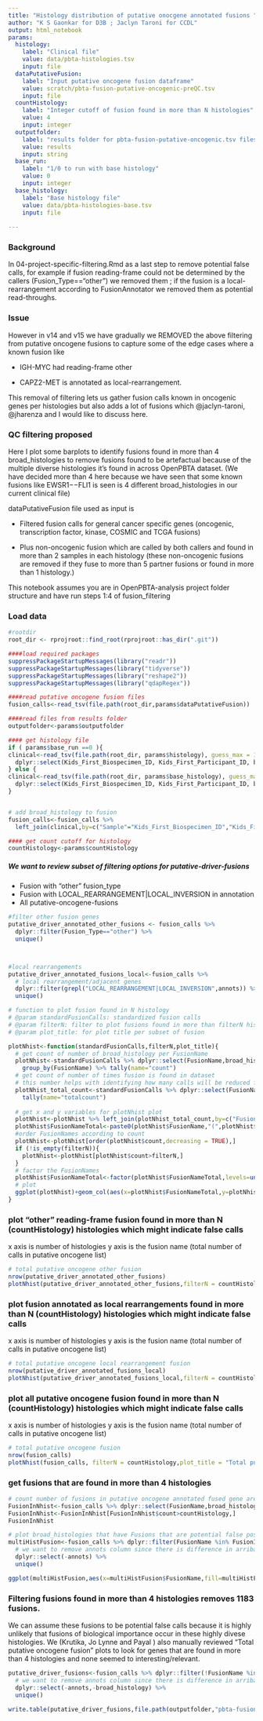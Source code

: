 ```yaml
---
title: "Histology distribution of putative onocgene annotated fusions "
author: "K S Gaonkar for D3B ; Jaclyn Taroni for CCDL"
output: html_notebook
params:
  histology:
    label: "Clinical file" 
    value: data/pbta-histologies.tsv
    input: file
  dataPutativeFusion:
    label: "Input putative oncogene fusion dataframe"
    value: scratch/pbta-fusion-putative-oncogenic-preQC.tsv
    input: file
  countHistology:
    label: "Integer cutoff of fusion found in more than N histologies"
    value: 4
    input: integer
  outputfolder:
    label: "results folder for pbta-fusion-putative-oncogenic.tsv files"
    value: results
    input: string       
  base_run:
    label: "1/0 to run with base histology"
    value: 0
    input: integer
  base_histology:
    label: "Base histology file"
    value: data/pbta-histologies-base.tsv
    input: file
     
---
```



### Background

In 04-project-specific-filtering.Rmd as a last step to remove potential false calls, for example if fusion reading-frame could not be determined by the callers (Fusion_Type=="other") we removed them ; if the fusion is a local-rearrangement according to FusionAnnotator we removed them as potential read-throughs.

### Issue 

However in v14 and v15 we have gradually we REMOVED the above filtering from putative oncogene fusions to capture some of the edge cases where a known fusion like

+ IGH-MYC had reading-frame other

+ CAPZ2-MET is annotated as local-rearrangement. 

This removal of filtering lets us gather fusion calls known in oncogenic genes per histologies but also adds a lot of fusions which @jaclyn-taroni, @jharenza and I would like to discuss here.

### QC filtering proposed

Here I plot some barplots to identify fusions found in more than 4 broad_histologies to remove fusions found to be artefactual because of the multiple diverse histologies it's found in across OpenPBTA dataset. (We have decided more than 4 here because we have seen that some known fusions like EWSR1−−FLI1 is seen is 4 different broad_histologies in our current clinical file)


dataPutativeFusion file used as input is

+ Filtered fusion calls for general cancer specific genes (oncogenic, transcription factor,  kinase, COSMIC and TCGA fusions)

+ Plus non-oncogenic fusion which are called by both callers and found in more than 2 samples in each histology (these non-oncogenic fusions are removed if they fuse to more than 5 partner fusions or found in more than 1 histology.)

This notebook assumes you are in OpenPBTA-analysis project folder structure and have run steps 1:4 of fusion_filtering

### Load data

```r
#rootdir
root_dir <- rprojroot::find_root(rprojroot::has_dir(".git"))

####load required packages
suppressPackageStartupMessages(library("readr"))
suppressPackageStartupMessages(library("tidyverse"))
suppressPackageStartupMessages(library("reshape2"))
suppressPackageStartupMessages(library("qdapRegex"))

####read putative oncogene fusion files
fusion_calls<-read_tsv(file.path(root_dir,params$dataPutativeFusion))

####read files from results folder
outputfolder<-params$outputfolder

#### get histology file
if ( params$base_run ==0 ){
clinical<-read_tsv(file.path(root_dir, params$histology), guess_max = 10000) %>%
  dplyr::select(Kids_First_Biospecimen_ID, Kids_First_Participant_ID, broad_histology)
} else {
clinical<-read_tsv(file.path(root_dir, params$base_histology), guess_max = 10000) %>%
  dplyr::select(Kids_First_Biospecimen_ID, Kids_First_Participant_ID, broad_histology)
}


# add broad_histology to fusion
fusion_calls<-fusion_calls %>%
  left_join(clinical,by=c("Sample"="Kids_First_Biospecimen_ID","Kids_First_Participant_ID"))

#### get count cutoff for histology
countHistology<-params$countHistology
```

##### We want to review subset of filtering options for putative-driver-fusions 
+ Fusion with "other" fusion_type
+ Fusion with LOCAL_REARRANGEMENT|LOCAL_INVERSION in annotation 
+ All putative-oncogene-fusions

```r

#filter other fusion genes
putative_driver_annotated_other_fusions <- fusion_calls %>%
  dplyr::filter(Fusion_Type=="other") %>%
  unique()



#local rearrangements
putative_driver_annotated_fusions_local<-fusion_calls %>%
  # local rearrangement/adjacent genes
  dplyr::filter(grepl("LOCAL_REARRANGEMENT|LOCAL_INVERSION",annots)) %>%
  unique()
```


```r

# function to plot fusion found in N histology
# @param standardFusionCalls: standardized fusion calls
# @param filterN: filter to plot fusions found in more than filterN histologies
# @param plot_title: for plot title per subset of fusion

plotNhist<-function(standardFusionCalls,filterN,plot_title){
  # get count of number of broad_histology per FusionName
  plotNhist<-standardFusionCalls %>% dplyr::select(FusionName,broad_histology) %>% unique() %>%
    group_by(FusionName) %>% tally(name="count")
  # get count of number of times fusion is found in dataset 
  # this number helps with identifying how many calls will be reduced from final fusion set
  plotNhist_total_count<-standardFusionCalls %>% dplyr::select(FusionName) %>% group_by(FusionName) %>%
    tally(name="totalcount")
  
  # get x and y variables for plotNhist plot
  plotNhist<-plotNhist %>% left_join(plotNhist_total_count,by=c("FusionName"))
  plotNhist$FusionNameTotal<-paste0(plotNhist$FusionName,"(",plotNhist$totalcount,")")
  #order FusionNames according to count
  plotNhist<-plotNhist[order(plotNhist$count,decreasing = TRUE),]
  if (!is_empty(filterN)){
    plotNhist<-plotNhist[plotNhist$count>filterN,]
  }
  # factor the FusionNames
  plotNhist$FusionNameTotal<-factor(plotNhist$FusionNameTotal,levels=unique(plotNhist$FusionNameTotal),ordered = TRUE)
  # plot
  ggplot(plotNhist)+geom_col(aes(x=plotNhist$FusionNameTotal,y=plotNhist$count))+theme(axis.text.x = element_text(angle=90))+coord_flip()+ylab("count")+xlab("FusionName(Total)")+ggtitle(plot_title)
}

```


### plot "other" reading-frame fusion found in more than N (countHistology) histologies which might indicate false calls
x axis is number of histologies y axis is the fusion name (total number of calls in putative oncogene list)
```r

# total putative oncogene other fusion
nrow(putative_driver_annotated_other_fusions)
plotNhist(putative_driver_annotated_other_fusions,filterN = countHistology,plot_title ="Total putative oncogene other fusion" )

```


### plot fusion annotated as local rearrangements found in more than N (countHistology) histologies which might indicate false calls
x axis is number of histologies y axis is the fusion name (total number of calls in putative oncogene list)

```r

# total putative oncogene local rearrangement fusion
nrow(putative_driver_annotated_fusions_local)
plotNhist(putative_driver_annotated_fusions_local,filterN = countHistology,plot_title ="Total putative oncogene local rearrangement fusion" )

```


### plot all putative oncogene fusion found in more than N (countHistology) histologies which might indicate false calls
x axis is number of histologies y axis is the fusion name (total number of calls in putative oncogene list)

```r
# total putative oncogene fusion
nrow(fusion_calls)
plotNhist(fusion_calls, filterN = countHistology,plot_title = "Total putative oncogene fusion")
```

### get fusions that are found in more than 4 histologies

```r
# count number of fusions in putative oncogene annotated fused gene are in more than N (countHistology) histologies
FusionInNhist<-fusion_calls %>% dplyr::select(FusionName,broad_histology) %>% unique() %>% group_by(FusionName) %>% tally(name="count")
FusionInNhist<-FusionInNhist[FusionInNhist$count>countHistology,]
FusionInNhist

# plot broad_histologies that have Fusions that are potential false positives and found in multiple histologies
multiHistFusion<-fusion_calls %>% dplyr::filter(FusionName %in% FusionInNhist$FusionName) %>%
  # we want to remove annots column since there is difference in arriba annotation (uniquely has duplication/translocation/deletion values) and StarFusion annotation which will be counted twice since they are not unique
  dplyr::select(-annots) %>% 
  unique() 

ggplot(multiHistFusion,aes(x=multiHistFusion$FusionName,fill=multiHistFusion$broad_histology))+geom_bar()+theme(axis.text.x = element_text(angle=90))+coord_flip()+ylab("count")+xlab("FusionName(Total)")


```

### Filtering fusions found in more than 4 histologies removes 1183 fusions.  

We can assume these fusions to be potential false calls because it is highly unlikely that fusions of biological importance occur in these highly divese histologies. We (Krutika, Jo Lynne and Payal ) also manually reviewed "Total putative oncogene fusion" plots to look for genes that are found in more than 4 histologies and none seemed to interesting/relevant.

```r
putative_driver_fusions<-fusion_calls %>% dplyr::filter(!FusionName %in% FusionInNhist$FusionName) %>%
  # we want to remove annots column since there is difference in arriba annotation (uniquely has duplication/translocation/deletion values) and StarFusion annotation which will be counted twice since they are not unique
  dplyr::select(-annots,-broad_histology) %>% 
  unique() 

write.table(putative_driver_fusions,file.path(outputfolder,"pbta-fusion-putative-oncogenic.tsv"),sep="\t",quote=FALSE,row.names = FALSE)

```
